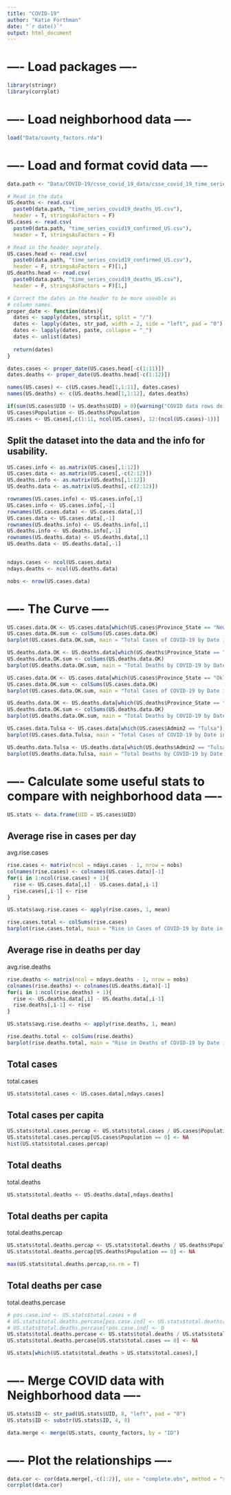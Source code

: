 ```yaml
---
title: "COVID-19"
author: "Katie Forthman"
date: "`r date()`"
output: html_document
---
```


# ---- Load packages ----

```r
library(stringr)
library(corrplot)
```

# ---- Load neighborhood data ----

```r

load("Data/county_factors.rda")

```


# ---- Load  and format covid data ----

```r
data.path <- "Data/COVID-19/csse_covid_19_data/csse_covid_19_time_series/"

# Read in the data
US.deaths <- read.csv(
  paste0(data.path, "time_series_covid19_deaths_US.csv"), 
  header = T, stringsAsFactors = F)
US.cases <- read.csv(
  paste0(data.path, "time_series_covid19_confirmed_US.csv"), 
  header = T, stringsAsFactors = F)

# Read in the header seprately.
US.cases.head <- read.csv(
  paste0(data.path, "time_series_covid19_confirmed_US.csv"), 
  header = F, stringsAsFactors = F)[1,]
US.deaths.head <- read.csv(
  paste0(data.path, "time_series_covid19_deaths_US.csv"), 
  header = F, stringsAsFactors = F)[1,]

# Correct the dates in the header to be more useable as
# column names.
proper_date <- function(dates){
  dates <- sapply(dates, strsplit, split = "/")
  dates <- lapply(dates, str_pad, width = 2, side = "left", pad = "0")
  dates <- lapply(dates, paste, collapse = "_")
  dates <- unlist(dates)
  
  return(dates)
}

dates.cases <- proper_date(US.cases.head[-c(1:11)])
dates.deaths <- proper_date(US.deaths.head[-c(1:12)])

names(US.cases) <- c(US.cases.head[1,1:11], dates.cases)
names(US.deaths) <- c(US.deaths.head[1,1:12], dates.deaths)

if(sum(US.cases$UID != US.deaths$UID) > 0){warning("COVID data rows do not match!")}
US.cases$Population <- US.deaths$Population
US.cases <- US.cases[,c(1:11, ncol(US.cases), 12:(ncol(US.cases)-1))]
```


## Split the dataset into the data and the info for usability.
```r
US.cases.info <- as.matrix(US.cases[,1:12])
US.cases.data <- as.matrix(US.cases[,-c(2:12)])
US.deaths.info <- as.matrix(US.deaths[,1:12])
US.deaths.data <- as.matrix(US.deaths[,-c(2:12)])

rownames(US.cases.info) <- US.cases.info[,1]
US.cases.info <- US.cases.info[,-1]
rownames(US.cases.data) <- US.cases.data[,1]
US.cases.data <- US.cases.data[,-1]
rownames(US.deaths.info) <- US.deaths.info[,1]
US.deaths.info <- US.deaths.info[,-1]
rownames(US.deaths.data) <- US.deaths.data[,1]
US.deaths.data <- US.deaths.data[,-1]


ndays.cases <- ncol(US.cases.data)
ndays.deaths <- ncol(US.deaths.data)

nobs <- nrow(US.cases.data)
```


# ---- The Curve ----

```r
US.cases.data.OK <- US.cases.data[which(US.cases$Province_State == "New York"),]
US.cases.data.OK.sum <- colSums(US.cases.data.OK)
barplot(US.cases.data.OK.sum, main = "Total Cases of COVID-19 by Date in New York", las = 2, cex.axis = 1, cex.names = 0.5)

US.deaths.data.OK <- US.deaths.data[which(US.deaths$Province_State == "New York"),]
US.deaths.data.OK.sum <- colSums(US.deaths.data.OK)
barplot(US.deaths.data.OK.sum, main = "Total Deaths by COVID-19 by Date in New York", las = 2, cex.axis = 1, cex.names = 0.5)

US.cases.data.OK <- US.cases.data[which(US.cases$Province_State == "Oklahoma"),]
US.cases.data.OK.sum <- colSums(US.cases.data.OK)
barplot(US.cases.data.OK.sum, main = "Total Cases of COVID-19 by Date in Oklahoma", las = 2, cex.axis = 1, cex.names = 0.5)

US.deaths.data.OK <- US.deaths.data[which(US.deaths$Province_State == "Oklahoma"),]
US.deaths.data.OK.sum <- colSums(US.deaths.data.OK)
barplot(US.deaths.data.OK.sum, main = "Total Deaths by COVID-19 by Date in Oklahoma", las = 2, cex.axis = 1, cex.names = 0.5)

US.cases.data.Tulsa <- US.cases.data[which(US.cases$Admin2 == "Tulsa"),]
barplot(US.cases.data.Tulsa, main = "Total Cases of COVID-19 by Date in Tulsa", las = 2, cex.axis = 1, cex.names = 0.5)

US.deaths.data.Tulsa <- US.deaths.data[which(US.deaths$Admin2 == "Tulsa"),]
barplot(US.deaths.data.Tulsa, main = "Total Deaths by COVID-19 by Date in Tulsa", las = 2, cex.axis = 1, cex.names = 0.5)
```


# ---- Calculate some useful stats to compare with neighborhood data ----

```r
US.stats <- data.frame(UID = US.cases$UID)
```

## Average rise in cases per day
avg.rise.cases
```r
rise.cases <- matrix(ncol = ndays.cases - 1, nrow = nobs)
colnames(rise.cases) <- colnames(US.cases.data)[-1]
for(i in 1:ncol(rise.cases) + 1){
  rise <- US.cases.data[,i] - US.cases.data[,i-1]
  rise.cases[,i-1] <- rise
}

US.stats$avg.rise.cases <- apply(rise.cases, 1, mean)

rise.cases.total <- colSums(rise.cases)
barplot(rise.cases.total, main = "Rise in Cases of COVID-19 by Date in US", las = 2, cex.axis = 1, cex.names = 0.5)
```

## Average rise in deaths per day
avg.rise.deaths
```r
rise.deaths <- matrix(ncol = ndays.deaths - 1, nrow = nobs)
colnames(rise.deaths) <- colnames(US.deaths.data)[-1]
for(i in 1:ncol(rise.deaths) + 1){
  rise <- US.deaths.data[,i] - US.deaths.data[,i-1]
  rise.deaths[,i-1] <- rise
}

US.stats$avg.rise.deaths <- apply(rise.deaths, 1, mean)

rise.deaths.total <- colSums(rise.deaths)
barplot(rise.deaths.total, main = "Rise in Deaths of COVID-19 by Date in US", las = 2, cex.axis = 1, cex.names = 0.5)
```

## Total cases
total.cases
```r
US.stats$total.cases <- US.cases.data[,ndays.cases]
```

## Total cases per capita
```r
US.stats$total.cases.percap <- US.stats$total.cases / US.cases$Population
US.stats$total.cases.percap[US.cases$Population == 0] <- NA
hist(US.stats$total.cases.percap)
```

## Total deaths
total.deaths
```r
US.stats$total.deaths <- US.deaths.data[,ndays.deaths]
```

## Total deaths per capita
total.deaths.percap
```r
US.stats$total.deaths.percap <- US.stats$total.deaths / US.deaths$Population
US.stats$total.deaths.percap[US.deaths$Population == 0] <- NA

max(US.stats$total.deaths.percap,na.rm = T)
```

## Total deaths per case
total.deaths.percase
```r
# pos.case.ind <- US.stats$total.cases > 0
# US.stats$total.deaths.percase[pos.case.ind] <- US.stats$total.deaths[pos.case.ind] / US.stats$total.cases[pos.case.ind]
# US.stats$total.deaths.percase[!pos.case.ind] <- 0
US.stats$total.deaths.percase <- US.stats$total.deaths / US.stats$total.cases
US.stats$total.deaths.percase[US.stats$total.cases == 0] <- NA

US.stats[which(US.stats$total.deaths > US.stats$total.cases),]

```


# ---- Merge COVID data with Neighborhood data ----

```r
US.stats$ID <- str_pad(US.stats$UID, 8, "left", pad = "0")
US.stats$ID <- substr(US.stats$ID, 4, 8)

data.merge <- merge(US.stats, county_factors, by = "ID")
```


# ---- Plot the relationships ----

```r
data.cor <- cor(data.merge[,-c(1:2)], use = "complete.obs", method = "spearman")
corrplot(data.cor)
```